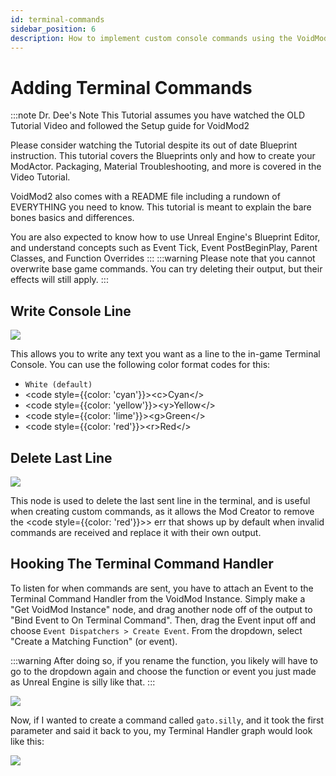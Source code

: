 ```yaml
---
id: terminal-commands
sidebar_position: 6
description: How to implement custom console commands using the VoidMod framework
---
```


# Adding Terminal Commands

:::note Dr. Dee's Note
This Tutorial assumes you have watched the OLD Tutorial Video and followed the Setup guide for VoidMod2

Please consider watching the Tutorial despite its out of date Blueprint instruction. This tutorial covers the Blueprints only and how to create your ModActor. Packaging, Material Troubleshooting, and more is covered in the Video Tutorial.

VoidMod2 also comes with a README file including a rundown of EVERYTHING you need to know. This tutorial is meant to explain the bare bones basics and differences.

You are also expected to know how to use Unreal Engine's Blueprint Editor, and understand concepts such as Event Tick, Event PostBeginPlay, Parent Classes, and Function Overrides
:::
:::warning
Please note that you cannot overwrite base game commands. You can try deleting their output, but their effects will still apply.
:::

## Write Console Line

![](img/terminal/writeconsoleline.png)

This allows you to write any text you want as a line to the in-game Terminal Console. You can use the following color format codes for this:

- `White (default)`
- <code style={{color: 'cyan'}}>&lt;c&gt;Cyan&lt;/&gt;</code>
- <code style={{color: 'yellow'}}>&lt;y&gt;Yellow&lt;/&gt;</code>
- <code style={{color: 'lime'}}>&lt;g&gt;Green&lt;/&gt;</code>
- <code style={{color: 'red'}}>&lt;r&gt;Red&lt;/&gt;</code>

## Delete Last Line

![](img/terminal/deletelastline.png)

This node is used to delete the last sent line in the terminal, and is useful when creating custom commands, as it allows the Mod Creator to remove the <code style={{color: 'red'}}>&gt; err</code> that shows up by default when invalid commands are received and replace it with their own output.

## Hooking The Terminal Command Handler

To listen for when commands are sent, you have to attach an Event to the Terminal Command Handler from the VoidMod Instance. Simply make a "Get VoidMod Instance" node, and drag another node off of the output to "Bind Event to On Terminal Command". Then, drag the Event input off and choose `Event Dispatchers > Create Event`. From the dropdown, select "Create a Matching Function" (or event).

:::warning
After doing so, if you rename the function, you likely will have to go to the dropdown again and choose the function or event you just made as Unreal Engine is silly like that.
:::

![](img/terminal/hookterminal.png)

Now, if I wanted to create a command called `gato.silly`, and it took the first parameter and said it back to you, my Terminal Handler graph would look like this:

![](img/terminal/terminalexample.png)
